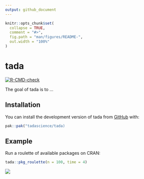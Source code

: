 ```yaml
---
output: github_document
---
```


<!-- README.md is generated from README.Rmd. Please edit that file -->

```r
knitr::opts_chunk$set(
  collapse = TRUE,
  comment = "#>",
  fig.path = "man/figures/README-",
  out.width = "100%"
)
```

# tada

<!-- badges: start -->
[![R-CMD-check](https://github.com/tadascience/tada/actions/workflows/R-CMD-check.yaml/badge.svg)](https://github.com/tadascience/tada/actions/workflows/R-CMD-check.yaml)
<!-- badges: end -->

The goal of tada is to ...

## Installation

You can install the development version of tada from [GitHub](https://github.com/) with:

``` r
pak::pak("tadascience/tada)
```

## Example

Run a roulette of available packages on CRAN: 

```r
tada::pkg_roulette(n = 100, time = 4)
```

![](https://github.com/tadascience/tada/blob/main/inst/roulette.gif?raw=true)



